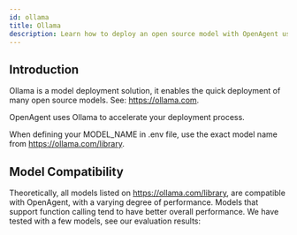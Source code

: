 ```yaml
---
id: ollama
title: Ollama
description: Learn how to deploy an open source model with OpenAgent using Ollama.
---
```


## Introduction

Ollama is a model deployment solution, it enables the quick deployment of many open source models. See: https://ollama.com.

<Callout>OpenAgent uses Ollama to accelerate your deployment process.</Callout>

When defining your MODEL_NAME in .env file, use the exact model name from https://ollama.com/library.

## Model Compatibility

Theoretically, all models listed on https://ollama.com/library, are compatible with OpenAgent, with a varying degree of performance.
Models that support function calling tend to have better overall performance.
We have tested with a few models, see our evaluation results:

<LinkCard id="compatible-models" />

